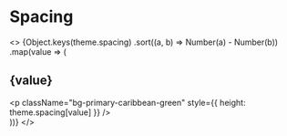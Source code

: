 
<Meta title="Tokens/Spacing" />

# Spacing

<>
  {Object.keys(theme.spacing)
    .sort((a, b) => Number(a) - Number(b))
    .map(value => (
      <div>
        <h2>{value}</h2>
        <p
          className="bg-primary-caribbean-green"
          style={{ height: theme.spacing[value] }}
        />
      </div>
    ))}
</>
